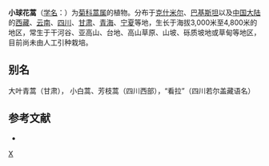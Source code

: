 {{Speciesbox
| taxon = Artemisia moorcroftiana
| binomial_authority = Wall. ex DC.
}}

'''小球花蒿'''（[[学名|学名]]：{{lang|la|''Artemisia moorcroftiana''}}）为[[菊科|菊科]][[蒿属|蒿属]]的植物。分布于[[克什米尔|克什米尔]]、[[巴基斯坦|巴基斯坦]]以及[[中国大陆|中国大陆]]的[[西藏|西藏]]、[[云南|云南]]、[[四川|四川]]、[[甘肃|甘肃]]、[[青海|青海]]、[[宁夏|宁夏]]等地，生长于海拔3,000米至4,800米的地区，常生于干河谷、亚高山、台地、高山草原、山坡、砾质坡地或草甸等地区，目前尚未由人工引种栽培。

== 别名 ==
大叶青蒿（甘肃）， 小白蒿、芳枝蒿（四川西部），“看拉”（四川若尔盖藏语名）

== 参考文献 ==
<div class="references-small">
* {{cite web| url =http://www.bioinfo.cn/db05/KmzwSpecies.php?action=view&id=4139| title =小球花蒿| work =《中国高等植物数据库全库》| publisher =中国科学院微生物研究所| author =昆明植物研究所| accessdate =2009-02-24| deadurl =yes| archiveurl =https://web.archive.org/web/20160305065439/http://www.bioinfo.cn/db05/KmzwSpecies.php?action=view&id=4139| archivedate =2016-03-05}}
</div>
{{Taxonbar|from=Q10959698}}

[[Category:蒿属|X]]